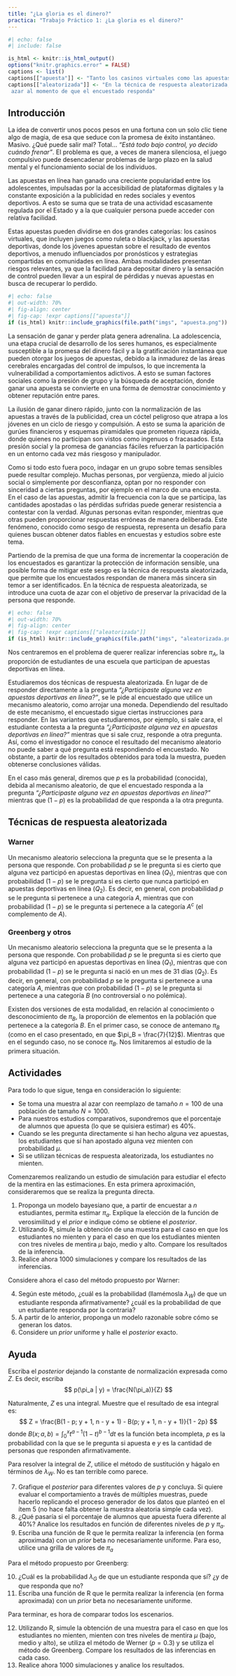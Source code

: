 ```yaml
---
title: "¿La gloria es el dinero?"
practica: "Trabajo Práctico 1: ¿La gloria es el dinero?"
---
```


```r
#| echo: false
#| include: false

is_html <- knitr::is_html_output()
options("knitr.graphics.error" = FALSE)
captions <- list()
captions[["apuesta"]] <- "Tanto los casinos virtuales como las apuestas deportivas se han vuelto más populares en los últimos años"
captions[["aleatorizada"]] <- "En la técnica de respuesta aleatorizada, se introduce una cuota de
 azar al momento de que el encuestado responda"
```

## Introducción

La idea de convertir unos pocos pesos en una fortuna con un solo clic tiene algo de magia,
de esa que seduce con la promesa de éxito instantáneo. Masivo. ¿Qué puede salir mal?
Total... _"Está todo bajo control, yo decido cuándo frenar"_.
El problema es que, a veces de manera silenciosa, el juego compulsivo puede desencadenar problemas
de largo plazo en la salud mental y el funcionamiento social de los individuos.

Las apuestas en línea han ganado una creciente popularidad entre los adolescentes, impulsadas por
la accesibilidad de plataformas digitales y la constante exposición a la publicidad en redes
sociales y eventos deportivos. A esto se suma que se trata de una actividad escasamente regulada
por el Estado y a la que cualquier persona puede acceder con relativa facilidad.

Estas apuestas pueden dividirse en dos grandes categorías: los casinos virtuales, que incluyen
juegos como ruleta o blackjack, y las apuestas deportivas, donde los jóvenes apuestan sobre el
resultado de eventos deportivos, a menudo influenciados por pronósticos y estrategias compartidas
en comunidades en línea. Ambas modalidades presentan riesgos relevantes, ya que la facilidad para
depositar dinero y la sensación de control pueden llevar a un espiral de pérdidas y nuevas apuestas
en busca de recuperar lo perdido.

```r
#| echo: false
#| out-width: 70%
#| fig-align: center
#| fig-cap: !expr captions[["apuesta"]]
if (is_html) knitr::include_graphics(file.path("imgs", "apuesta.png"))
```

La sensación de ganar y perder plata genera adrenalina. La adolescencia, una etapa crucial de
desarrollo de los seres humanos, es especialmente susceptible a la promesa del dinero fácil y a la
gratificación instantánea que pueden otorgar los juegos de apuestas, debido a la inmadurez de las
áreas cerebrales encargadas del control de impulsos, lo que incrementa la vulnerabilidad a
comportamientos adictivos. A esto se suman factores sociales como la presión de grupo y la búsqueda
de aceptación, donde ganar una apuesta se convierte en una forma de demostrar conocimiento y obtener
reputación entre pares.

La ilusión de ganar dinero rápido, junto con la normalización de las apuestas a través de la
publicidad, crea un cóctel peligroso que atrapa a los jóvenes en un ciclo de riesgo y compulsión.
A esto se suma la aparición de gurúes financieros y esquemas piramidales que prometen riqueza
rápida, donde quienes no participan son vistos como ingenuos o fracasados. Esta presión social y
la promesa de ganancias fáciles refuerzan la participación en un entorno cada vez más riesgoso y
manipulador.

Como si todo esto fuera poco, indagar en un grupo sobre temas sensibles puede resultar complejo.
Muchas personas, por vergüenza, miedo al juicio social o simplemente por desconfianza, optan por no
responder con sinceridad a ciertas preguntas, por ejemplo en el marco de una encuesta. En el caso de
 las apuestas, admitir la frecuencia con la que se participa, las cantidades apostadas o las
 pérdidas sufridas puede generar resistencia a contestar con la verdad. Algunas personas evitan
 responder, mientras que otras pueden proporcionar respuestas erróneas de manera deliberada.
 Este fenómeno, conocido como sesgo de respuesta, representa un desafío para quienes buscan
 obtener datos fiables en encuestas y estudios sobre este tema.

Partiendo de la premisa de que una forma de incrementar la cooperación de los encuestados es
 garantizar la protección de información sensible, una posible forma de mitigar este sesgo es la
 técnica de respuesta aleatorizada, que permite que los encuestados respondan de manera más sincera
 sin temor a ser identificados. En la técnica de respuesta aleatorizada, se introduce una cuota de
 azar con el objetivo de preservar la privacidad de la persona que responde.
 
```r
#| echo: false
#| out-width: 70%
#| fig-align: center
#| fig-cap: !expr captions[["aleatorizada"]]
if (is_html) knitr::include_graphics(file.path("imgs", "aleatorizada.png"))
```

Nos centraremos en el problema de querer realizar inferencias sobre $\pi_A$, la proporción de
estudiantes de una escuela que participan de apuestas deportivas en línea.

Estudiaremos dos técnicas de respuesta aleatorizada. En lugar de de responder directamente a la
pregunta _"¿Participaste alguna vez en apuestas deportivas en línea?"_, se le pide al encuestado
que utilice un mecanismo aleatorio, como arrojar una moneda. Dependiendo del resultado de este
mecanismo, el encuestado sigue ciertas instrucciones para responder. En las variantes que
estudiaremos, por ejemplo, si sale cara, el estudiante contesta a la pregunta
_"¿Participaste alguna vez en apuestas deportivas en línea?"_ mientras que si sale cruz, responde a
otra pregunta. Así, como el investigador no conoce el resultado del mecanismo aleatorio no puede
saber a qué pregunta está respondiendo el encuestado. No obstante, a partir de los resultados
obtenidos para toda la muestra, pueden obtenerse conclusiones válidas.

En el caso más general, diremos que $p$ es la probabilidad (conocida), debida al mecanismo
aleatorio, de que el encuestado responda a la pregunta
_"¿Participaste alguna vez en apuestas deportivas en línea?"_ mientras que $(1-p)$ es la
probabilidad de que responda a la otra pregunta.

## Técnicas de respuesta aleatorizada

### Warner

Un mecanismo aleatorio selecciona la pregunta que se le presenta a la persona que responde.
Con probabilidad $p$ se le pregunta si es cierto que alguna vez participó en apuestas deportivas en
línea ($Q_1$), mientras que con probabilidad $(1-p)$ se le pregunta si es cierto que nunca participó
en apuestas deportivas en línea ($Q_2$). Es decir, en general, con probabilidad $p$ se le pregunta
si pertenece a una categoría $A$, mientras que con probabilidad $(1-p)$ se le pregunta si
pertenece a la categoría $A^c$ (el complemento de $A$).

### Greenberg y otros

Un mecanismo aleatorio selecciona la pregunta que se le presenta a la persona que responde.
Con probabilidad $p$ se le pregunta si es cierto que alguna vez participó en apuestas deportivas en
línea ($Q_1$), mientras que con probabilidad $(1-p)$ se le pregunta si nació en un mes de 31 días
($Q_2$). Es decir, en general, con probabilidad $p$ se le pregunta si pertenece a una categoría $A$,
mientras que con probabilidad $(1-p)$ se le pregunta si pertenece a una categoría $B$
(no controversial o no polémica).

Existen dos versiones de esta modalidad, en relación al conocimiento o desconocimiento de $\pi_B$,
la proporción de elementos en la población que pertenece a la categoría $B$.
En el primer caso, se conoce de antemano $\pi_B$
(como en el caso presentado, en que $\pi_B = \frac{7}{12}$). Mientras que en el segundo caso,
no se conoce $\pi_B$. Nos limitaremos al estudio de la primera situación.

## Actividades

Para todo lo que sigue, tenga en consideración lo siguiente:

- Se toma una muestra al azar con reemplazo de tamaño $n=100$ de una población de tamaño $N=1000$.
- Para nuestros estudios comparativos, supondremos que el porcentaje de alumnos que apuesta
(lo que se quisiera estimar) es 40%.
- Cuando se les pregunta directamente si han hecho alguna vez apuestas, los estudiantes que sí han
apostado alguna vez mienten con probabilidad $\mu$.
- Si se utilizan técnicas de respuesta aleatorizada, los estudiantes no mienten.

Comenzaremos realizando un estudio de simulación para estudiar el efecto de la mentira en las
estimaciones. En esta primera aproximación, consideraremos que se realiza la pregunta directa.

1. Proponga un modelo bayesiano que, a partir de encuestar a $n$ estudiantes, permita estimar $\pi_a$.
Explique la elección de la función de verosimilitud y el _prior_ e indique cómo se obtiene el _posterior_.
2. Utilizando R, simule la obtención de una muestra para el caso en que los estudiantes no mienten y
para el caso en que los estudiantes mienten con tres niveles de mentira $\mu$ bajo, medio y alto.
Compare los resultados de la inferencia.
3. Realice ahora 1000 simulaciones y compare los resultados de las inferencias.

Considere ahora el caso del método propuesto por Warner:

4. Según este método, ¿cuál es la probabilidad (llamémosla $\lambda_W$) de que un estudiante
responda afirmativamente? ¿cuál es la probabilidad de que un estudiante responda por la contraria?
5. A partir de lo anterior, proponga un modelo razonable sobre cómo se generan los datos.
6. Considere un _prior_ uniforme y halle el _posterior_ exacto.

::: {.callout-tip}
## Ayuda

Escriba el _posterior_ dejando la constante de normalización expresada como $Z$. Es decir,
escriba
$$
p(\pi_a | y) = \frac{N(\pi_a)}{Z}
$$

Naturalmente, $Z$ es una integral. Muestre que el resultado de esa integral es:
$$
Z = \frac{B(1 - p; y + 1, n - y + 1) - B(p; y + 1, n - y + 1)}{1 - 2p}
$$
donde $B(x; a, b) = \int_0^x t^{a - 1} (1 - t)^{b - 1} dt$ es la función beta incompleta,
$p$ es la probabilidad con la que se le pregunta si apuesta e $y$ es la cantidad de personas que responden afirmativamente.

Para resolver la integral de $Z$, utilice el método de sustitución y hágalo en términos de $\lambda_W$.
No es tan terrible como parece.
:::

7. Grafique el _posterior_ para diferentes valores de $p$ y concluya. Si quiere evaluar
el comportamiento a través de múltiples muestras, puede hacerlo replicando el 
proceso generador de los datos que planteó en el ítem 5 (no hace falta obtener la muestra aleatoria simple cada vez).
8. ¿Qué pasaría si el porcentaje de alumnos que apuesta fuera diferente al $40\%$?
Analice los resultados en función de diferentes niveles de $p$ y $\pi_a$.
9. Escriba una función de R que le permita realizar la inferencia (en forma aproximada) con un
_prior_ beta no necesariamente uniforme. Para eso, utilice una grilla de valores de $\pi_a$

Para el método propuesto por Greenberg:

10. ¿Cuál es la probabilidad $\lambda_G$ de que un estudiante responda que sí?
¿y de que responda que no?
11. Escriba una función de R que le permita realizar la inferencia (en forma aproximada) con un
_prior_ beta no necesariamente uniforme.

Para terminar, es hora de comparar todos los escenarios.

12. Utilizando R, simule la obtención de una muestra para el caso en que los estudiantes no mienten,
mienten con tres niveles de mentira $\mu$ (bajo, medio y alto), se utiliza el método de Werner ($p = 0.3$) y se
utiliza el método de Greenberg. Compare los resultados de las inferencias en cada caso.
13. Realice ahora 1000 simulaciones y analice los resultados.


<!--
Algunas fuentes:
https://www.conicet.gov.ar/apuestas-online-en-la-adolescencia-y-juventud-una-mirada-desde-lo-biologico-y-lo-social/
https://www.clarin.com/sociedad/nuevo-informe-apuestas-online-afecta-4-10-jovenes-pais-alertan-graves-consecuencias_0_X81rrMQMoH.html?srsltid=AfmBOooKGSu0al0XwGV8oIFnbptb7s64b2KXjCV5vgLquI8FmHxR1yd8
https://ugc.production.linktr.ee/cd2596a8-1dce-4f38-b151-a217d61227f1_informe-resultados-apostar-no-es-un-juego-2024-final-IMPRENTA-v2.pdf
-->
